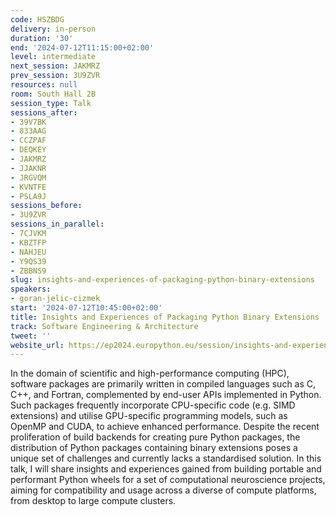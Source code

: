 ```yaml
---
code: HSZBDG
delivery: in-person
duration: '30'
end: '2024-07-12T11:15:00+02:00'
level: intermediate
next_session: JAKMRZ
prev_session: 3U9ZVR
resources: null
room: South Hall 2B
session_type: Talk
sessions_after:
- 39V7BK
- 833AAG
- CCZPAF
- DEQKEY
- JAKMRZ
- JJAKNR
- JRGVQM
- KVNTFE
- PSLA9J
sessions_before:
- 3U9ZVR
sessions_in_parallel:
- 7CJVKM
- KBZTFP
- NAHJEU
- Y9QS39
- ZBBNS9
slug: insights-and-experiences-of-packaging-python-binary-extensions
speakers:
- goran-jelic-cizmek
start: '2024-07-12T10:45:00+02:00'
title: Insights and Experiences of Packaging Python Binary Extensions
track: Software Engineering & Architecture
tweet: ''
website_url: https://ep2024.europython.eu/session/insights-and-experiences-of-packaging-python-binary-extensions
---
```


In the domain of scientific and high-performance computing (HPC), software packages are primarily written in compiled languages such as C, C++, and Fortran, complemented by end-user APIs implemented in Python. Such packages frequently incorporate CPU-specific code (e.g. SIMD extensions) and utilise GPU-specific programming models, such as OpenMP and CUDA, to achieve enhanced performance. Despite the recent proliferation of build backends for creating pure Python packages, the distribution of Python packages containing binary extensions poses a unique set of challenges and currently lacks a standardised solution. In this talk, I will share insights and experiences gained from building portable and performant Python wheels for a set of computational neuroscience projects, aiming for compatibility and usage across a diverse of compute platforms, from desktop to large compute clusters.
